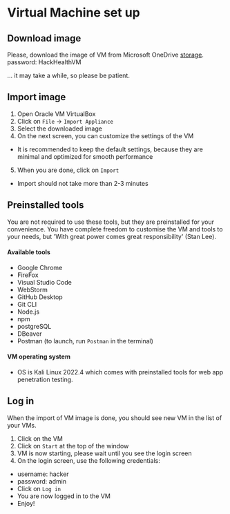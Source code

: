 # Virtual Machine set up

## Download image
Please, download the image of VM from Microsoft OneDrive [storage](https://tukesk-my.sharepoint.com/:u:/g/personal/samuel_neceda_student_tuke_sk/EbKDzAiR-9JFtJ7uIf6AYpMBul9TQ4BWYq2YPpUFzRIkvg?e=maJHy5).
password: HackHealthVM

... it may take a while, so please be patient.

## Import image
1. Open Oracle VM VirtualBox
2. Click on `File` -> `Import Appliance`
3. Select the downloaded image
4. On the next screen, you can customize the settings of the VM
 * It is recommended to keep the default settings, because they are minimal and optimized for smooth performance
5. When you are done, click on `Import`
* Import should not take more than 2-3 minutes

## Preinstalled tools
You are not required to use these tools, but they are preinstalled for your convenience.
You have complete freedom to customise the VM and tools to your needs, but 'With great power comes great responsibility' (Stan Lee).

#### Available tools
* Google Chrome
* FireFox
* Visual Studio Code
* WebStorm
* GitHub Desktop
* Git CLI
* Node.js
* npm
* postgreSQL
* DBeaver
* Postman (to launch, run `Postman` in the terminal)

#### VM operating system
* OS is Kali Linux 2022.4 which comes with preinstalled tools for web app penetration testing.

## Log in
When the import of VM image is done, you should see new VM in the list of your VMs.
1. Click on the VM
2. Click on `Start` at the top of the window
3. VM is now starting, please wait until you see the login screen
4. On the login screen, use the following credentials:
* username: hacker
* password: admin
* Click on `Log in`
* You are now logged in to the VM
* Enjoy!
